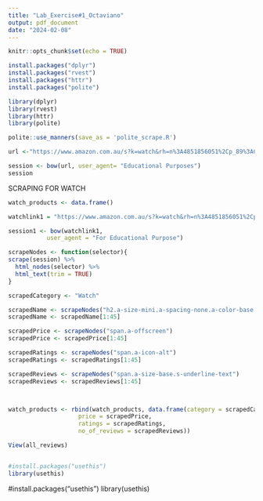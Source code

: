 ```yaml
---
title: "Lab_Exercise#1_Octaviano"
output: pdf_document
date: "2024-02-08"
---
```


```r
knitr::opts_chunk$set(echo = TRUE)
```

```r
install.packages("dplyr")
install.packages("rvest")
install.packages("httr")
install.packages("polite")

library(dplyr)
library(rvest)
library(httr)
library(polite)

polite::use_manners(save_as = 'polite_scrape.R')

```

```r

url <-"https://www.amazon.com.au/s?k=watch&rh=n%3A4851856051%2Cp_89%3ACasio&dc&ds=v1%3AS2ltH4Ih3oCwQeYX5MyeSbudTkl3k1DbUmqpqQkvtAk&crid=ZE50TD11CX0I&qid=1707656659&rnid=5373057051&sprefix=watch%2Caps%2C931&ref=sr_nr_p_89_1"

session <- bow(url, user_agent= "Educational Purposes")
session

```
SCRAPING FOR WATCH

```r
watch_products <- data.frame()

watchlink1 = "https://www.amazon.com.au/s?k=watch&rh=n%3A4851856051%2Cp_89%3ACasio&dc&ds=v1%3AS2ltH4Ih3oCwQeYX5MyeSbudTkl3k1DbUmqpqQkvtAk&crid=ZE50TD11CX0I&qid=1707656659&rnid=5373057051&sprefix=watch%2Caps%2C931&ref=sr_nr_p_89_1"

session1 <- bow(watchlink1,
           user_agent = "For Educational Purpose")

scrapeNodes <- function(selector){
scrape(session) %>%
  html_nodes(selector) %>%
  html_text(trim = TRUE)
}

scrapedCategory <- "Watch"

scrapedName <- scrapeNodes("h2.a-size-mini.a-spacing-none.a-color-base.s-line-clamp-4")
scrapedName <- scrapedName[1:45]

scrapedPrice <- scrapeNodes("span.a-offscreen")
scrapedPrice <- scrapedPrice[1:45]

scrapedRatings <- scrapeNodes("span.a-icon-alt")
scrapedRatings <- scrapedRatings[1:45]

scrapedReviews <- scrapeNodes("span.a-size-base.s-underline-text")
scrapedReviews <- scrapedReviews[1:45]



watch_products <- rbind(watch_products, data.frame(category = scrapedCategory,name = scrapedName,
                    price = scrapedPrice,
                    ratings = scrapedRatings,
                    no_of_reviews = scrapedReviews))

View(all_reviews)


#install.packages("usethis")
library(usethis)
```
#install.packages("usethis")
library(usethis)
